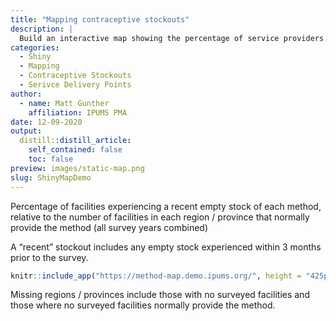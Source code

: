 ```yaml
---
title: "Mapping contraceptive stockouts"
description: |
  Build an interactive map showing the percentage of service providers reporting a recent stockout of contraceptive methods 
categories:
  - Shiny
  - Mapping
  - Contraceptive Stockouts
  - Serivce Delivery Points
author:
  - name: Matt Gunther
    affiliation: IPUMS PMA
date: 12-09-2020
output:
  distill::distill_article:
    self_contained: false
    toc: false
preview: images/static-map.png
slug: ShinyMapDemo
---
```


Percentage of facilities experiencing a recent empty stock of each method, relative to the number of facilities in each region / province that normally provide the method (all survey years combined)

<aside>
A "recent" stockout includes any empty stock experienced within 3 months prior to the survey.
</aside>

```r
knitr::include_app("https://method-map.demo.ipums.org/", height = "425px")
```

Missing regions / provinces include those with no surveyed facilities and those where no surveyed facilities normally provide the method.

